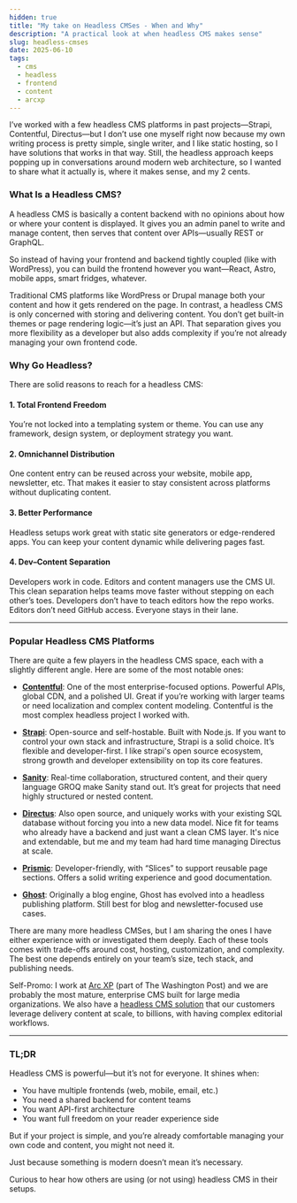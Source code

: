 ```yaml
---
hidden: true
title: "My take on Headless CMSes - When and Why"
description: "A practical look at when headless CMS makes sense"
slug: headless-cmses
date: 2025-06-10
tags:
  - cms
  - headless
  - frontend
  - content
  - arcxp
---
```


I’ve worked with a few headless CMS platforms in past projects—Strapi, Contentful, Directus—but I don’t use one myself right now because my own writing process is pretty simple, single writer, and I like static hosting, so I have solutions that works in that way. Still, the headless approach keeps popping up in conversations around modern web architecture, so I wanted to share what it actually is, where it makes sense, and my 2 cents.

### What Is a Headless CMS?

A headless CMS is basically a content backend with no opinions about how or where your content is displayed. It gives you an admin panel to write and manage content, then serves that content over APIs—usually REST or GraphQL.

So instead of having your frontend and backend tightly coupled (like with WordPress), you can build the frontend however you want—React, Astro, mobile apps, smart fridges, whatever.

Traditional CMS platforms like WordPress or Drupal manage both your content and how it gets rendered on the page. In contrast, a headless CMS is only concerned with storing and delivering content. You don’t get built-in themes or page rendering logic—it’s just an API. That separation gives you more flexibility as a developer but also adds complexity if you’re not already managing your own frontend code.

### Why Go Headless?

There are solid reasons to reach for a headless CMS:

#### 1. Total Frontend Freedom

You’re not locked into a templating system or theme. You can use any framework, design system, or deployment strategy you want.

#### 2. Omnichannel Distribution

One content entry can be reused across your website, mobile app, newsletter, etc. That makes it easier to stay consistent across platforms without duplicating content.

#### 3. Better Performance

Headless setups work great with static site generators or edge-rendered apps. You can keep your content dynamic while delivering pages fast.

#### 4. Dev–Content Separation

Developers work in code. Editors and content managers use the CMS UI. This clean separation helps teams move faster without stepping on each other’s toes. Developers don’t have to teach editors how the repo works. Editors don’t need GitHub access. Everyone stays in their lane.

---

### Popular Headless CMS Platforms

There are quite a few players in the headless CMS space, each with a slightly different angle. Here are some of the most notable ones:

- **[Contentful](https://www.contentful.com/)**: One of the most enterprise-focused options. Powerful APIs, global CDN, and a polished UI. Great if you’re working with larger teams or need localization and complex content modeling. Contentful is the most complex headless project I worked with. 

- **[Strapi](https://strapi.io/)**: Open-source and self-hostable. Built with Node.js. If you want to control your own stack and infrastructure, Strapi is a solid choice. It’s flexible and developer-first. I like strapi's open source ecosystem, strong growth and developer extensibility on top its core features.

- **[Sanity](https://www.sanity.io/)**: Real-time collaboration, structured content, and their query language GROQ make Sanity stand out. It’s great for projects that need highly structured or nested content.

- **[Directus](https://directus.io/)**: Also open source, and uniquely works with your existing SQL database without forcing you into a new data model. Nice fit for teams who already have a backend and just want a clean CMS layer. It's nice and extendable, but me and my team had hard time managing Directus at scale.

- **[Prismic](https://prismic.io/)**: Developer-friendly, with “Slices” to support reusable page sections. Offers a solid writing experience and good documentation.

- **[Ghost](https://ghost.org/)**: Originally a blog engine, Ghost has evolved into a headless publishing platform. Still best for blog and newsletter-focused use cases.

There are many more headless CMSes, but I am sharing the ones I have either experience with or investigated them deeply. Each of these tools comes with trade-offs around cost, hosting, customization, and complexity. The best one depends entirely on your team’s size, tech stack, and publishing needs.

Self-Promo: I work at [Arc XP](https://arcxp.com) (part of The Washington Post) and we are probably the most mature, enterprise CMS built for large media organizations. We also have a [headless CMS solution](https://dev.arcxp.com/api/public-content-retrieval/view-api/) that our customers leverage delivery content at scale, to billions, with having complex editorial workflows.

---

### TL;DR

Headless CMS is powerful—but it’s not for everyone. It shines when:

- You have multiple frontends (web, mobile, email, etc.)
- You need a shared backend for content teams
- You want API-first architecture
- You want full freedom on your reader experience side

But if your project is simple, and you’re already comfortable managing your own code and content, you might not need it.

Just because something is modern doesn’t mean it’s necessary.

Curious to hear how others are using (or not using) headless CMS in their setups.
